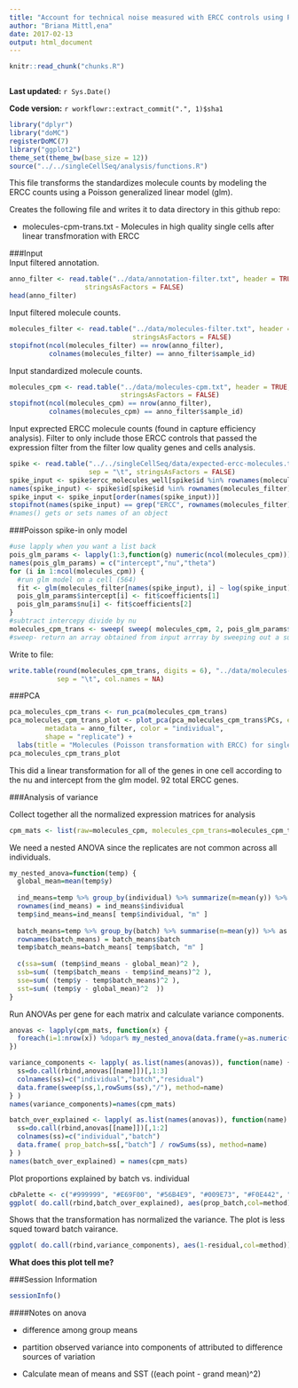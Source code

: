 ```yaml
---
title: "Account for technical noise measured with ERCC controls using Poisson GLM transformation"
author: "Briana Mittl,ena"
date: 2017-02-13
output: html_document
---
```


```r
knitr::read_chunk("chunks.R")
```

```r
```

**Last updated:** `r Sys.Date()`

**Code version:** `r workflowr::extract_commit(".", 1)$sha1`

```r
library("dplyr")
library("doMC")
registerDoMC(7)
library("ggplot2")
theme_set(theme_bw(base_size = 12))
source("../../singleCellSeq/analysis/functions.R")
```
This file transforms the standardizes molecule counts by modeling the ERCC counts using a Poisson generalized linear model (glm).  

Creates the following file and writes it to data directory in this github repo:    

* molecules-cpm-trans.txt - Molecules in high quality single cells after linear transfmoration with ERCC  


###Input  
Input filtered annotation.  
```r
anno_filter <- read.table("../data/annotation-filter.txt", header = TRUE,
                   stringsAsFactors = FALSE)
head(anno_filter)
```
Input filtered molecule counts.  

```r
molecules_filter <- read.table("../data/molecules-filter.txt", header = TRUE,
                               stringsAsFactors = FALSE)
stopifnot(ncol(molecules_filter) == nrow(anno_filter),
          colnames(molecules_filter) == anno_filter$sample_id)
```

Input standardized molecule counts.  

```r
molecules_cpm <- read.table("../data/molecules-cpm.txt", header = TRUE,
                            stringsAsFactors = FALSE)
stopifnot(ncol(molecules_cpm) == nrow(anno_filter),
          colnames(molecules_cpm) == anno_filter$sample_id)
```

Input exprected ERCC molecule counts (found in capture efficiency analysis). Filter to only include those ERCC controls that passed the expression filter from the filter low quality genes and cells analysis.  

```r
spike <- read.table("../../singleCellSeq/data/expected-ercc-molecules.txt", header = TRUE,
                    sep = "\t", stringsAsFactors = FALSE)
spike_input <- spike$ercc_molecules_well[spike$id %in% rownames(molecules_filter)]
names(spike_input) <- spike$id[spike$id %in% rownames(molecules_filter)]
spike_input <- spike_input[order(names(spike_input))]
stopifnot(names(spike_input) == grep("ERCC", rownames(molecules_filter), value = TRUE))
#names() gets or sets names of an object 
```
###Poisson spike-in only model  

```r
#use lapply when you want a list back 
pois_glm_params <- lapply(1:3,function(g) numeric(ncol(molecules_cpm)))
names(pois_glm_params) = c("intercept","nu","theta")
for (i in 1:ncol(molecules_cpm)) {
  #run glm model on a cell (564)
  fit <- glm(molecules_filter[names(spike_input), i] ~ log(spike_input), family="poisson")
  pois_glm_params$intercept[i] <- fit$coefficients[1]
  pois_glm_params$nu[i] <- fit$coefficients[2]
}
#subtract intercepy divide by nu 
molecules_cpm_trans <- sweep( sweep( molecules_cpm, 2, pois_glm_params$intercept, "-"), 2,pois_glm_params$nu, "/" )
#sweep- return an array obtained from input arrray by sweeping out a summary stat
```

Write to file:  
```r
write.table(round(molecules_cpm_trans, digits = 6), "../data/molecules-cpm-trans.txt", quote = FALSE,
            sep = "\t", col.names = NA)

```
###PCA  

```r
pca_molecules_cpm_trans <- run_pca(molecules_cpm_trans)
pca_molecules_cpm_trans_plot <- plot_pca(pca_molecules_cpm_trans$PCs, explained = pca_molecules_cpm_trans$explained,
         metadata = anno_filter, color = "individual",
         shape = "replicate") +
  labs(title = "Molecules (Poisson transformation with ERCC) for single cells")
pca_molecules_cpm_trans_plot
```
This did a linear transformation for all of the genes in one cell according to the nu and intercept from the glm model. 92 total ERCC genes.  


###Analysis of variance  

Collect together all the normalized expression matrices for analysis  

```r
cpm_mats <- list(raw=molecules_cpm, molecules_cpm_trans=molecules_cpm_trans)
```
We need a nested ANOVA since the replicates are not common across all individuals.  

```r
my_nested_anova=function(temp) {
  global_mean=mean(temp$y)
  
  ind_means=temp %>% group_by(individual) %>% summarize(m=mean(y)) %>% as.data.frame
  rownames(ind_means) = ind_means$individual
  temp$ind_means=ind_means[ temp$individual, "m" ]
  
  batch_means=temp %>% group_by(batch) %>% summarise(m=mean(y)) %>% as.data.frame
  rownames(batch_means) = batch_means$batch 
  temp$batch_means=batch_means[ temp$batch, "m" ]
  
  c(ssa=sum( (temp$ind_means - global_mean)^2 ),
  ssb=sum( (temp$batch_means - temp$ind_means)^2 ),
  sse=sum( (temp$y - temp$batch_means)^2 ),
  sst=sum( (temp$y - global_mean)^2  ))
}
```
Run ANOVAs per gene for each matrix and calculate variance components.  

```r
anovas <- lapply(cpm_mats, function(x) {
  foreach(i=1:nrow(x)) %dopar% my_nested_anova(data.frame(y=as.numeric(x[i,]), batch=anno_filter$batch, individual=anno_filter$individual))
})

variance_components <- lapply( as.list(names(anovas)), function(name) {
  ss=do.call(rbind,anovas[[name]])[,1:3]
  colnames(ss)=c("individual","batch","residual")
  data.frame(sweep(ss,1,rowSums(ss),"/"), method=name)
} )
names(variance_components)=names(cpm_mats)

batch_over_explained <- lapply( as.list(names(anovas)), function(name) {
  ss=do.call(rbind,anovas[[name]])[,1:2]
  colnames(ss)=c("individual","batch")
  data.frame( prop_batch=ss[,"batch"] / rowSums(ss), method=name)
} )
names(batch_over_explained) = names(cpm_mats)
```

Plot proportions explained by batch vs. individual  

```r

cbPalette <- c("#999999", "#E69F00", "#56B4E9", "#009E73", "#F0E442", "#0072B2", "#D55E00", "#CC79A7")
ggplot( do.call(rbind,batch_over_explained), aes(prop_batch,col=method)) + geom_density(alpha=0.2, position="identity") + xlab("variance_batch / (variance_batch + variance_individual)") + theme(legend.position=c(.8,.8)) + scale_colour_manual(values=cbPalette)+ scale_fill_manual(values=cbPalette)

```

Shows that the transformation has normalized the variance. The plot is less squed toward batch vairance.   

```r
ggplot( do.call(rbind,variance_components), aes(1-residual,col=method)) + geom_density() + xlab("proportion variance explained") + xlim(0,.5)+ scale_colour_manual(values=cbPalette) + theme(legend.position=c(.8,.8))
```
**What does this plot tell me?**   

###Session Information  

```r
sessionInfo()
```


####Notes on anova  

* difference among group means 

* partition observed variance into components of attributed to difference sources of variation  

* Calculate mean of means and SST ((each point - grand mean)^2)

